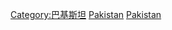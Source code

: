 {{Catnav|頁面分類|地理|国家|按國家分類|各國政治}}
{{Catnav|頁面分類|地理|国家|亚洲国家|巴基斯坦}}
{{Catnav|頁面分類|各種主題的頁面分類|按國家分類|各國政治}}
{{Commons category|Politics of Pakistan}}

[[Category:巴基斯坦|Category:巴基斯坦]]
[[Category:亚洲各国政治|Pakistan]]
[[Category:南亚政治|Pakistan]]